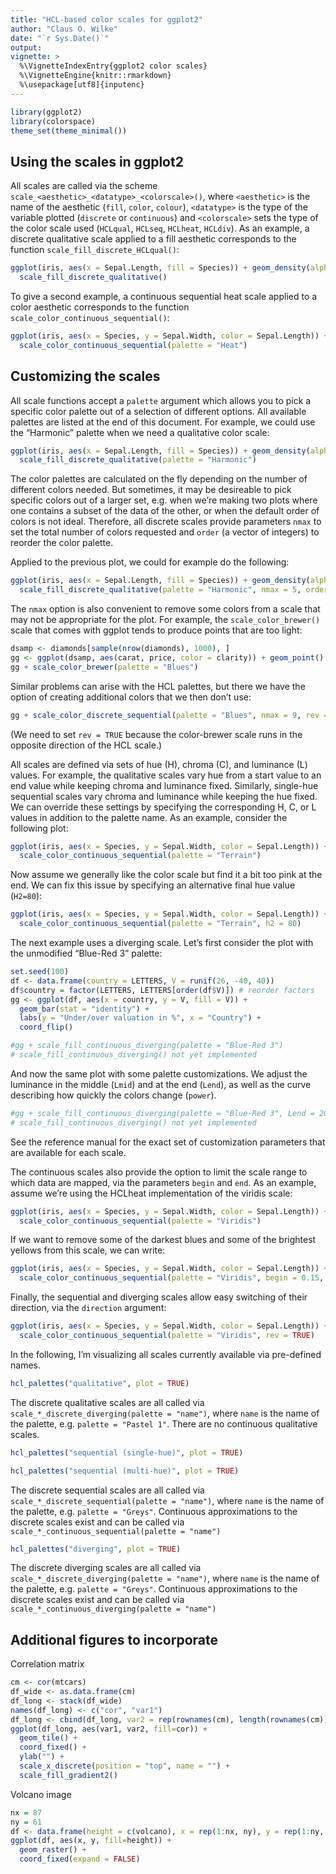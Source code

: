 ```yaml
---
title: "HCL-based color scales for ggplot2"
author: "Claus O. Wilke"
date: "`r Sys.Date()`"
output:
vignette: >
  %\VignetteIndexEntry{ggplot2 color scales}
  %\VignetteEngine{knitr::rmarkdown}
  %\usepackage[utf8]{inputenc}
---
```

```r
library(ggplot2)
library(colorspace)
theme_set(theme_minimal())
```

## Using the scales in ggplot2

All scales are called via the scheme `scale_<aesthetic>_<datatype>_<colorscale>()`, where `<aesthetic>` is the name of the aesthetic (`fill`, `color`, `colour`), `<datatype>` is the type of the variable plotted (`discrete` or `continuous`) and `<colorscale>` sets the type of the color scale used (`HCLqual`, `HCLseq`, `HCLheat`, `HCLdiv`). As an example, a discrete qualitative scale applied to a fill aesthetic corresponds to the function `scale_fill_discrete_HCLqual()`:
```r
ggplot(iris, aes(x = Sepal.Length, fill = Species)) + geom_density(alpha = 0.7) +
  scale_fill_discrete_qualitative()
```

To give a second example, a continuous sequential heat scale applied to a color aesthetic corresponds to the function `scale_color_continuous_sequential()`:
```r
ggplot(iris, aes(x = Species, y = Sepal.Width, color = Sepal.Length)) + geom_jitter(width = 0.2) +
  scale_color_continuous_sequential(palette = "Heat")
```

## Customizing the scales

All scale functions accept a `palette` argument which allows you to pick a specific color palette out of a selection of different options. All available palettes are listed at the end of this document. For example, we could use the "Harmonic" palette when we need a qualitative color scale:
```r
ggplot(iris, aes(x = Sepal.Length, fill = Species)) + geom_density(alpha = 0.7) +
  scale_fill_discrete_qualitative(palette = "Harmonic")
```

The color palettes are calculated on the fly depending on the number of different colors needed. But sometimes, it may be desireable to pick specific colors out of a larger set, e.g. when we're making two plots where one contains a subset of the data of the other, or when the default order of colors is not ideal. Therefore, all discrete scales provide parameters `nmax` to set the total number of colors requested and `order` (a vector of integers) to reorder the color palette. 

Applied to the previous plot, we could for example do the following:
```r
ggplot(iris, aes(x = Sepal.Length, fill = Species)) + geom_density(alpha = 0.7) +
  scale_fill_discrete_qualitative(palette = "Harmonic", nmax = 5, order = c(5, 1, 2))
```

The `nmax` option is also convenient to remove some colors from a scale that may not be appropriate for the plot. For example, the `scale_color_brewer()` scale that comes with ggplot tends to produce points that are too light:

```r
dsamp <- diamonds[sample(nrow(diamonds), 1000), ]
gg <- ggplot(dsamp, aes(carat, price, color = clarity)) + geom_point()
gg + scale_color_brewer(palette = "Blues")
```

Similar problems can arise with the HCL palettes, but there we have the option of creating additional colors that we then don't use:
```r
gg + scale_color_discrete_sequential(palette = "Blues", nmax = 9, rev = TRUE)
```
(We need to set `rev = TRUE` because the color-brewer scale runs in the opposite direction of the HCL scale.)

All scales are defined via sets of hue (H), chroma (C), and luminance (L) values. For example, the qualitative scales vary hue from a start value to an end value while keeping chroma and luminance fixed. Similarly, single-hue sequential scales vary chroma and luminance while keeping the hue fixed. We can override these settings by specifying the corresponding H, C, or L values in addition to the palette name. As an example, consider the following plot:

```r
ggplot(iris, aes(x = Species, y = Sepal.Width, color = Sepal.Length)) + geom_jitter(width = 0.2) +
  scale_color_continuous_sequential(palette = "Terrain")
```

Now assume we generally like the color scale but find it a bit too pink at the end. We can fix this issue by specifying an alternative final hue value (`H2=80`):

```r
ggplot(iris, aes(x = Species, y = Sepal.Width, color = Sepal.Length)) + geom_jitter(width = 0.2) +
  scale_color_continuous_sequential(palette = "Terrain", h2 = 80)
```

The next example uses a diverging scale. Let's first consider the plot with the unmodified "Blue-Red 3" palette:

```r
set.seed(100)
df <- data.frame(country = LETTERS, V = runif(26, -40, 40))
df$country = factor(LETTERS, LETTERS[order(df$V)]) # reorder factors
gg <- ggplot(df, aes(x = country, y = V, fill = V)) +
  geom_bar(stat = "identity") +
  labs(y = "Under/over valuation in %", x = "Country") +
  coord_flip()

#gg + scale_fill_continuous_diverging(palette = "Blue-Red 3")
# scale_fill_continuous_diverging() not yet implemented
```

And now the same plot with some palette customizations. We adjust the luminance in the middle (`Lmid`) and at the end (`Lend`), as well as the curve describing how quickly the colors change (`power`).
```r
#gg + scale_fill_continuous_diverging(palette = "Blue-Red 3", Lend = 20, Lmid = 90, power = 1)
# scale_fill_continuous_diverging() not yet implemented
```

See the reference manual for the exact set of customization parameters that are available for each scale.

The continuous scales also provide the option to limit the scale range to which data are mapped, via the parameters `begin` and `end`. As an example, assume we're using the HCLheat implementation of the viridis scale:
```r
ggplot(iris, aes(x = Species, y = Sepal.Width, color = Sepal.Length)) + geom_jitter(width = 0.2) +
  scale_color_continuous_sequential(palette = "Viridis")
```

If we want to remove some of the darkest blues and some of the brightest yellows from this scale, we can write:
```r
ggplot(iris, aes(x = Species, y = Sepal.Width, color = Sepal.Length)) + geom_jitter(width = 0.2) +
  scale_color_continuous_sequential(palette = "Viridis", begin = 0.15, end = 0.9) 
```

Finally, the sequential and diverging scales allow easy switching of their direction, via the `direction` argument:
```r
ggplot(iris, aes(x = Species, y = Sepal.Width, color = Sepal.Length)) + geom_jitter(width = 0.2) +
  scale_color_continuous_sequential(palette = "Viridis", rev = TRUE)
```

In the following, I'm visualizing all scales currently available via pre-defined names.

```r
hcl_palettes("qualitative", plot = TRUE)
```

The discrete qualitative scales are all called via `scale_*_discrete_diverging(palette = "name")`, where `name` is the name of the palette, e.g. `palette = "Pastel 1"`. There are no continuous qualitative scales.

```r
hcl_palettes("sequential (single-hue)", plot = TRUE)
```

```r
hcl_palettes("sequential (multi-hue)", plot = TRUE)
```

The discrete sequential scales are all called via `scale_*_discrete_sequential(palette = "name")`, where `name` is the name of the palette, e.g. `palette = "Greys"`. Continuous approximations to the discrete scales exist and can be called via `scale_*_continuous_sequential(palette = "name")`

```r
hcl_palettes("diverging", plot = TRUE)
```

The discrete diverging scales are all called via `scale_*_discrete_diverging(palette = "name")`, where `name` is the name of the palette, e.g. `palette = "Greys"`. Continuous approximations to the discrete scales exist and can be called via `scale_*_continuous_diverging(palette = "name")`

## Additional figures to incorporate

Correlation matrix

```r
cm <- cor(mtcars)
df_wide <- as.data.frame(cm)
df_long <- stack(df_wide)
names(df_long) <- c("cor", "var1")
df_long <- cbind(df_long, var2 = rep(rownames(cm), length(rownames(cm))))
ggplot(df_long, aes(var1, var2, fill=cor)) + 
  geom_tile() + 
  coord_fixed() +
  ylab("") +
  scale_x_discrete(position = "top", name = "") +
  scale_fill_gradient2()
```


Volcano image

```r
nx = 87
ny = 61
df <- data.frame(height = c(volcano), x = rep(1:nx, ny), y = rep(1:ny, each = nx))
ggplot(df, aes(x, y, fill=height)) + 
  geom_raster() + 
  coord_fixed(expand = FALSE)
```
